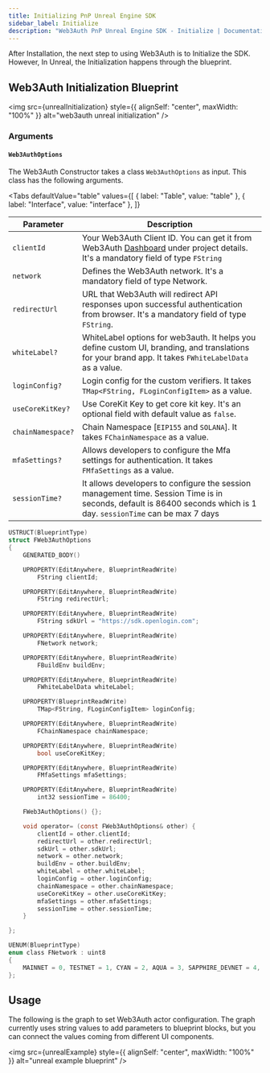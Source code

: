 ```yaml
---
title: Initializing PnP Unreal Engine SDK
sidebar_label: Initialize
description: "Web3Auth PnP Unreal Engine SDK - Initialize | Documentation - Web3Auth"
---
```




After Installation, the next step to using Web3Auth is to Initialize the SDK. However, In Unreal,
the Initialization happens through the blueprint.

## Web3Auth Initialization Blueprint

<img
  src={unrealInitialization}
  style={{ alignSelf: "center", maxWidth: "100%" }}
  alt="web3auth unreal initialization"
/>

### Arguments

#### `Web3AuthOptions`

The Web3Auth Constructor takes a class `Web3AuthOptions` as input. This class has the following
arguments.

<Tabs
  defaultValue="table"
  values={[
    { label: "Table", value: "table" },
    { label: "Interface", value: "interface" },
  ]}
>

<TabItem value="table">

| Parameter         | Description                                                                                                                                                         |
| ----------------- | ------------------------------------------------------------------------------------------------------------------------------------------------------------------- |
| `clientId`        | Your Web3Auth Client ID. You can get it from Web3Auth [Dashboard](https://dashboard.web3auth.io/) under project details. It's a mandatory field of type `FString`   |
| `network`         | Defines the Web3Auth network. It's a mandatory field of type Network.                                                                                               |
| `redirectUrl`     | URL that Web3Auth will redirect API responses upon successful authentication from browser. It's a mandatory field of type `FString`.                                |
| `whiteLabel?`     | WhiteLabel options for web3auth. It helps you define custom UI, branding, and translations for your brand app. It takes `FWhiteLabelData` as a value.               |
| `loginConfig?`    | Login config for the custom verifiers. It takes `TMap<FString, FLoginConfigItem>` as a value.                                                                       |
| `useCoreKitKey?`  | Use CoreKit Key to get core kit key. It's an optional field with default value as `false`.                                                                          |
| `chainNamespace?` | Chain Namespace [`EIP155` and `SOLANA`]. It takes `FChainNamespace` as a value.                                                                                     |
| `mfaSettings?`    | Allows developers to configure the Mfa settings for authentication. It takes `FMfaSettings` as a value.                                                             |
| `sessionTime?`    | It allows developers to configure the session management time. Session Time is in seconds, default is 86400 seconds which is 1 day. `sessionTime` can be max 7 days |

</TabItem>

<TabItem value="interface">

```c
USTRUCT(BlueprintType)
struct FWeb3AuthOptions
{
	GENERATED_BODY()

	UPROPERTY(EditAnywhere, BlueprintReadWrite)
		FString clientId;

	UPROPERTY(EditAnywhere, BlueprintReadWrite)
		FString redirectUrl;

	UPROPERTY(EditAnywhere, BlueprintReadWrite)
		FString sdkUrl = "https://sdk.openlogin.com";

	UPROPERTY(EditAnywhere, BlueprintReadWrite)
		FNetwork network;

	UPROPERTY(EditAnywhere, BlueprintReadWrite)
        FBuildEnv buildEnv;

	UPROPERTY(EditAnywhere, BlueprintReadWrite)
		FWhiteLabelData whiteLabel;

	UPROPERTY(BlueprintReadWrite)
		TMap<FString, FLoginConfigItem> loginConfig;

	UPROPERTY(EditAnywhere, BlueprintReadWrite)
        FChainNamespace chainNamespace;

    UPROPERTY(EditAnywhere, BlueprintReadWrite)
        bool useCoreKitKey;

    UPROPERTY(EditAnywhere, BlueprintReadWrite)
    	FMfaSettings mfaSettings;

    UPROPERTY(EditAnywhere, BlueprintReadWrite)
        int32 sessionTime = 86400;

	FWeb3AuthOptions() {};

	void operator= (const FWeb3AuthOptions& other) {
		clientId = other.clientId;
		redirectUrl = other.redirectUrl;
		sdkUrl = other.sdkUrl;
		network = other.network;
		buildEnv = other.buildEnv;
		whiteLabel = other.whiteLabel;
		loginConfig = other.loginConfig;
		chainNamespace = other.chainNamespace;
        useCoreKitKey = other.useCoreKitKey;
        mfaSettings = other.mfaSettings;
        sessionTime = other.sessionTime;
	}

};

UENUM(BlueprintType)
enum class FNetwork : uint8
{
	MAINNET = 0, TESTNET = 1, CYAN = 2, AQUA = 3, SAPPHIRE_DEVNET = 4, SAPPHIRE_MAINNET = 5
};
```

</TabItem>

</Tabs>

## Usage

The following is the graph to set Web3Auth actor configuration. The graph currently uses string
values to add parameters to blueprint blocks, but you can connect the values coming from different
UI components.

<img
  src={unrealExample}
  style={{ alignSelf: "center", maxWidth: "100%" }}
  alt="unreal example blueprint"
/>
